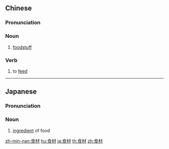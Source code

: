 ==Chinese==
{{zh-forms}}

===Pronunciation===
{{zh-pron
|m=shícái
|cat=n,v
}}

===Noun===
{{zh-noun}}

# [[foodstuff]]

===Verb===
{{zh-verb}}

# to [[feed]]
----
==Japanese==
{{ja-kanjitab|しょく|ざい|yomi=o}}

===Pronunciation===
{{ja-pron|しょくざい|y=o}}

===Noun===
{{ja-noun|しょくざい}}

# [[ingredient]] of food

[[zh-min-nan:食材]]
[[hu:食材]]
[[ja:食材]]
[[th:食材]]
[[zh:食材]]